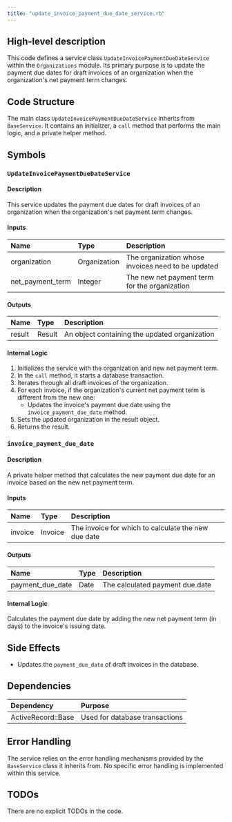 ```yaml
---
title: "update_invoice_payment_due_date_service.rb"
---
```


## High-level description
This code defines a service class `UpdateInvoicePaymentDueDateService` within the `Organizations` module. Its primary purpose is to update the payment due dates for draft invoices of an organization when the organization's net payment term changes.

## Code Structure
The main class `UpdateInvoicePaymentDueDateService` inherits from `BaseService`. It contains an initializer, a `call` method that performs the main logic, and a private helper method.

## Symbols

### `UpdateInvoicePaymentDueDateService`
#### Description
This service updates the payment due dates for draft invoices of an organization when the organization's net payment term changes.

#### Inputs
| Name | Type | Description |
|:-----|:-----|:------------|
| organization | Organization | The organization whose invoices need to be updated |
| net_payment_term | Integer | The new net payment term for the organization |

#### Outputs
| Name | Type | Description |
|:-----|:-----|:------------|
| result | Result | An object containing the updated organization |

#### Internal Logic
1. Initializes the service with the organization and new net payment term.
2. In the `call` method, it starts a database transaction.
3. Iterates through all draft invoices of the organization.
4. For each invoice, if the organization's current net payment term is different from the new one:
   - Updates the invoice's payment due date using the `invoice_payment_due_date` method.
5. Sets the updated organization in the result object.
6. Returns the result.

### `invoice_payment_due_date`
#### Description
A private helper method that calculates the new payment due date for an invoice based on the new net payment term.

#### Inputs
| Name | Type | Description |
|:-----|:-----|:------------|
| invoice | Invoice | The invoice for which to calculate the new due date |

#### Outputs
| Name | Type | Description |
|:-----|:-----|:------------|
| payment_due_date | Date | The calculated payment due date |

#### Internal Logic
Calculates the payment due date by adding the new net payment term (in days) to the invoice's issuing date.

## Side Effects
- Updates the `payment_due_date` of draft invoices in the database.

## Dependencies
| Dependency | Purpose |
|:-----------|:--------|
| ActiveRecord::Base | Used for database transactions |

## Error Handling
The service relies on the error handling mechanisms provided by the `BaseService` class it inherits from. No specific error handling is implemented within this service.

## TODOs
There are no explicit TODOs in the code.